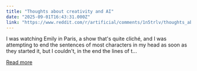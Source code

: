```yaml
---
title: "Thoughts about creativity and AI"
date: "2025-09-01T16:43:31.000Z"
link: "https://www.reddit.com/r/artificial/comments/1n5trlv/thoughts_about_creativity_and_ai/"
---
```


I was watching Emily in Paris, a show that's quite cliché, and I was attempting to end the sentences of most characters in my head as soon as they started it, but I couldn't, in the end the lines of t...

[Read more](https://www.reddit.com/r/artificial/comments/1n5trlv/thoughts_about_creativity_and_ai/)
